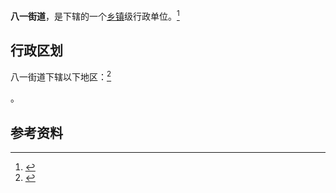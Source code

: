 {{中国乡级行政区|21/01/11/007/000}}

'''八一街道'''，是{{PRC admin/fullname|21/01/11/007/000|3}}下辖的一个[[乡镇|乡镇]]级行政单位。<ref>{{PRC admin/ref sgc|{{PRC admin/parent|21/01/11/007/000}}}}</ref>

== 行政区划 ==

八一街道下辖以下地区：<ref>{{PRC admin/ref sgc|21/01/11/007/000}}</ref>

{{PRC admin/children|21/01/11/007/000}}。

== 参考资料 ==

{{reflist}}

{{行政区划小作品}}
{{PRC admin/navcat|21/01/11/007/000}}